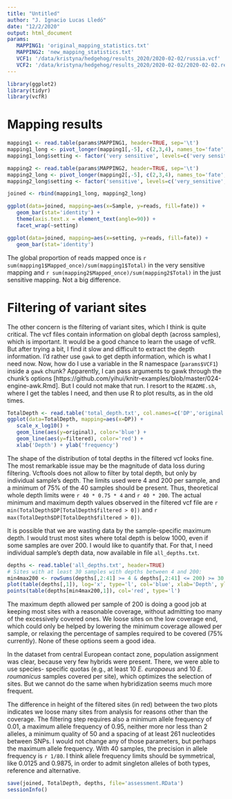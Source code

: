 ```yaml
---
title: "Untitled"
author: "J. Ignacio Lucas Lledó"
date: "12/2/2020"
output: html_document
params:
   MAPPING1: 'original_mapping_statistics.txt'
   MAPPING2: 'new_mapping_statistics.txt'
   VCF1: '/data/kristyna/hedgehog/results_2020/2020-02-02/russia.vcf'
   VCF2: '/data/kristyna/hedgehog/results_2020/2020-02-02/2020-02-02.recode.vcf'
---
```


```r
library(ggplot2)
library(tidyr)
library(vcfR)
```

# Mapping results

```r
mapping1 <- read.table(params$MAPPING1, header=TRUE, sep='\t')
mapping1_long <- pivot_longer(mapping1[,-5], c(2,3,4), names_to='fate', values_to='reads')
mapping1_long$setting <- factor('very sensitive', levels=c('very sensitive', 'sensitive'))
```

```r
mapping2 <- read.table(params$MAPPING2, header=TRUE, sep='\t')
mapping2_long <- pivot_longer(mapping2[,-5], c(2,3,4), names_to='fate', values_to='reads')
mapping2_long$setting <- factor('sensitive', levels=c('very_sensitive', 'sensitive'))

joined <- rbind(mapping1_long, mapping2_long)

ggplot(data=joined, mapping=aes(x=Sample, y=reads, fill=fate)) +
   geom_bar(stat='identity') +
   theme(axis.text.x = element_text(angle=90)) +
   facet_wrap(~setting)

ggplot(data=joined, mapping=aes(x=setting, y=reads, fill=fate)) +
   geom_bar(stat='identity')
```

The global proportion of reads mapped once is `r sum(mapping1$Mapped_once)/sum(mapping1$Total)`
in the very sensitive mapping and `r sum(mapping2$Mapped_once)/sum(mapping2$Total)` in the just
sensitive mapping. Not a big difference.

# Filtering of variant sites

The other concern is the filtering of variant sites, which I think is quite critical. The vcf
files contain information on global depth (across samples), which is important. It would be
a good chance to learn the usage of vcfR. But after trying a bit, I find it slow and difficult
to extract the depth information. I'd rather use `gawk` to get depth information, which is what
I need now. Now, how do I use a variable in the R namespace (`params$VCF1`) inside a `gawk` chunk?
Apparently, I can pass arguments to gawk through the chunk's options [https://github.com/yihui/knitr-examples/blob/master/024-engine-awk.Rmd]. But I could not make that
run. I resort to the `README.sh`, where I get the tables I need, and then use R to plot results,
as in the old times.

```r
TotalDepth <- read.table('total_depth.txt', col.names=c('DP','original', 'filtered'))
ggplot(data=TotalDepth, mapping=aes(x=DP)) +
   scale_x_log10() +
   geom_line(aes(y=original), color='blue') +
   geom_line(aes(y=filtered), color='red') +
   xlab('Depth') + ylab('frequency')
```

The shape of the distribution of total depths in the filtered vcf looks fine. The most remarkable
issue may be the magnitude of data loss during filtering. Vcftools does not allow to filter by
total depth, but only by individual sample's depth. The limits used were 4 and 200 per sample, and
a minimum of 75% of the 40 samples should be present. Thus, theoretical whole depth limits were
`r 40 * 0.75 * 4` and `r 40 * 200`. The actual minimum and maximum depth values observed in the
filtered vcf file are `r min(TotalDepth$DP[TotalDepth$filtered > 0])` and 
`r max(TotalDepth$DP[TotalDepth$filtered > 0])`.

It is possible that we are wasting data by the sample-specific maximum depth. I would trust most
sites where total depth is below 1000, even if some samples are over 200. I would like to quantify that.
For that, I need individual sample's depth data, now available in file `all_depths.txt`.

```r
depths <- read.table('all_depths.txt', header=TRUE)
# Sites with at least 30 samples with depths between 4 and 200:
min4max200 <- rowSums(depths[,2:41] >= 4 & depths[,2:41] <= 200) >= 30
plot(table(depths[,1]), log='x', type='l', col='blue', xlab='Depth', ylab='frequency')
points(table(depths[min4max200,1]), col='red', type='l')
```

The maximum depth allowed per sample of 200 is doing a good job at keeping most
sites with a reasonable coverage, without admitting too many of the excessively
covered ones. We loose sites on the low coverage end, which could only be helped
by lowering the minimum coverage allowed per sample, or relaxing the percentage
of samples required to be covered (75% currently). None of these options seem
a good idea.

In the dataset from central European contact zone, population assignment was
clear, because very few hybrids were present. There, we were able to use species-
specific quotas (e.g., at least 10 *E. europaeus* and 10 *E. roumanicus* samples
covered per site), which optimizes the selection of sites. But we cannot do the
same when hybridization seems much more frequent.

The difference in height of the filtered sites (in red) between the two plots
indicates we loose many sites from analysis for reasons other than the coverage.
The filtering step requires also a minimum allele frequency of 0.01, a maximum
allele frequency of 0.95, neither more nor less than 2 alleles, a minimum quality
of 50 and a spacing of at least 261 nucleotides between SNPs. I would not change
any of those parameters, but perhaps the maximum allele frequency. With 40 samples,
the precision in allele frequency is `r 1/80`. I think allele frequency limits
should be symmetrical, like 0.0125 and 0.9875, in order to admit singleton alleles
of both types, reference and alternative.

```r
save(joined, TotalDepth, depths, file='assessment.RData')
sessionInfo()
```
